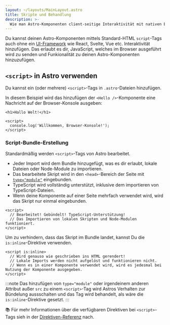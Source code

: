 ```yaml
---
layout: ~/layouts/MainLayout.astro
title: Skripte und Behandlung 
description: >-
  Wie man Astro-Komponenten client-seitige Interaktivität mit nativen Browser-JavaScript-APIs hinzufügen kann.
---
```


Du kannst deinen Astro-Komponenten mittels Standard-HTML `script`-Tags auch ohne ein [UI-Framework](/de/core-concepts/framework-components/) wie React, Svelte, Vue etc. Interaktivität hinzufügen. Das erlaubt es dir, JavaScript, welches im Browser ausgeführt wird zu senden und Funkionalität zu deinen Astro-Komponenten hinzuzufügen.

## `<script>` in Astro verwenden

Du kannst ein (oder mehrere) `<script>`-Tags in `.astro`-Dateien hinzufügen.

In diesem Beispiel wird das hinzufügen der `<Hello />`-Komponente eine Nachricht auf der Browser-Konsole ausgeben:

```astro title="src/components/Hello.astro"
<h1>Hallo Welt!</h1>

<script>
  console.log('Willkommen, Browser-Konsole!');
</script>
```

### Script-Bundle-Erstellung

Standardmäßig werden `<script>`-Tags von Astro bearbeitet.

- Jeder Import wird dem Bundle hinzugefügt, was es dir erlaubt, lokale Dateien oder Node-Module zu importieren.
- Das bearbeitete Skript wird in den `<head>`-Bereich der Seite mit [`type="module"`](https://developer.mozilla.org/en-US/docs/Web/JavaScript/Guide/Modules) eingebunden.
- TypeScript wird vollständig unterstützt, inklusive dem importieren von TypeScript-Dateien.
- Wenn deine Komponente auf einer Seite mehrfach verwendet wird, wird das Skript nur einmal eingebunden.

```astro title="src/components/Example.astro"
<script>
  // Bearbeitet! Gebündelt! TypeScript-Unterstützung!
  // Das Importieren von lokalen Skripten und Node-Modulen funktioniert.
</script>
```
Um zu verhindern, dass das Skript im Bundle landet, kannst Du die `is:inline`-Direktive verwenden.

```astro title="src/components/InlineScript.astro" "is:inline"
<script is:inline>
  // Wird genauso wie geschrieben ins HTML gerendert!
  // Lokale Imports werden nicht aufgelöst und funktionieren nicht.
  // Wenn es in einer Komponente verwendet wird, wird es jedesmal bei Nutzung der Komponente ausgegeben.
</script>
```
:::note
Das hinzufügen von `type="module"` oder irgendeinem anderen Attribut außer `src` zu einem `<script>`-Tag wird Astros Verhalten zur Bündelung aussschalten und das Tag wird behandelt, als wäre die `is:inline`-Direktive gesetzt.
:::

📚 Für mehr Informationen über die verfügbaren Direktiven bei `<script>`-Tags sieh in der [Direktiven-Referenz](/en/reference/directives-reference/#script--style-directives) nach.
